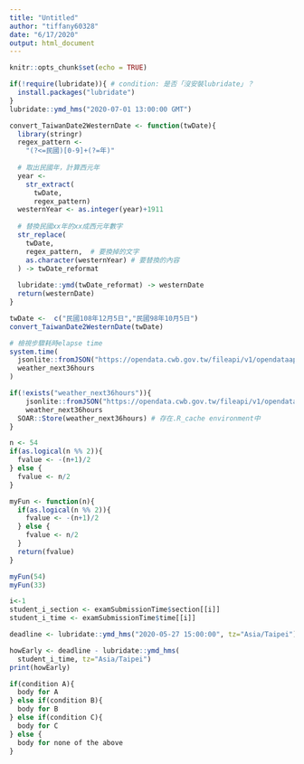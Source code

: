 ```yaml
---
title: "Untitled"
author: "tiffany60328"
date: "6/17/2020"
output: html_document
---
```


```r
knitr::opts_chunk$set(echo = TRUE)
```

```r
if(!require(lubridate)){ # condition: 是否「沒安裝lubridate」？
  install.packages("lubridate")
}
lubridate::ymd_hms("2020-07-01 13:00:00 GMT")
```

```r
convert_TaiwanDate2WesternDate <- function(twDate){
  library(stringr)
  regex_pattern <-
    "(?<=民國)[0-9]+(?=年)"
  
  # 取出民國年，計算西元年
  year <- 
    str_extract(
      twDate,
      regex_pattern)
  westernYear <- as.integer(year)+1911
  
  # 替換民國xx年的xx成西元年數字
  str_replace(
    twDate,
    regex_pattern,  # 要換掉的文字
    as.character(westernYear) # 要替換的內容
  ) -> twDate_reformat
  
  lubridate::ymd(twDate_reformat) -> westernDate
  return(westernDate)
}

twDate <-  c("民國108年12月5日","民國98年10月5日")
convert_TaiwanDate2WesternDate(twDate)
```

```r
# 檢視步驟耗時elapse time
system.time(
  jsonlite::fromJSON("https://opendata.cwb.gov.tw/fileapi/v1/opendataapi/F-C0032-001?Authorization=rdec-key-123-45678-011121314&format=JSON") ->
  weather_next36hours
)
```

```r
if(!exists("weather_next36hours")){
    jsonlite::fromJSON("https://opendata.cwb.gov.tw/fileapi/v1/opendataapi/F-C0032-001?Authorization=rdec-key-123-45678-011121314&format=JSON") ->
    weather_next36hours
  SOAR::Store(weather_next36hours) # 存在.R_cache environment中
}
```
```r
n <- 54
if(as.logical(n %% 2)){
  fvalue <- -(n+1)/2
} else {
  fvalue <- n/2
}
```

```r
myFun <- function(n){
  if(as.logical(n %% 2)){
    fvalue <- -(n+1)/2
  } else {
    fvalue <- n/2
  }
  return(fvalue)
}

myFun(54)
myFun(33)
```

```r
i<-1
student_i_section <- examSubmissionTime$section[[i]]
student_i_time <- examSubmissionTime$time[[i]]

deadline <- lubridate::ymd_hms("2020-05-27 15:00:00", tz="Asia/Taipei") # 

howEarly <- deadline - lubridate::ymd_hms(
  student_i_time, tz="Asia/Taipei") 
print(howEarly)
```

```r
if(condition A){
  body for A 
} else if(condition B){
  body for B
} else if(condition C){
  body for C
} else {
  body for none of the above
}
```

